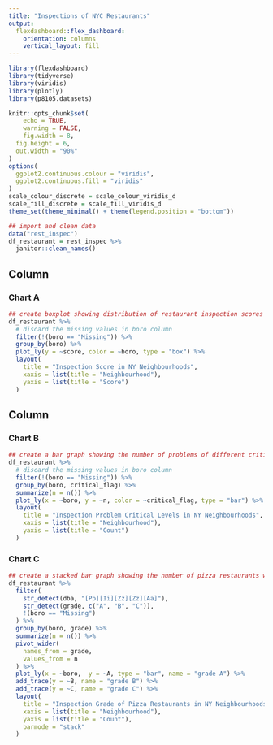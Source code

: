 ```yaml
---
title: "Inspections of NYC Restaurants"
output: 
  flexdashboard::flex_dashboard:
    orientation: columns
    vertical_layout: fill
---
```


```r
library(flexdashboard)
library(tidyverse)
library(viridis)
library(plotly)
library(p8105.datasets)

knitr::opts_chunk$set(
	echo = TRUE,
	warning = FALSE,
	fig.width = 8, 
  fig.height = 6,
  out.width = "90%"
)
options(
  ggplot2.continuous.colour = "viridis",
  ggplot2.continuous.fill = "viridis"
)
scale_colour_discrete = scale_colour_viridis_d
scale_fill_discrete = scale_fill_viridis_d
theme_set(theme_minimal() + theme(legend.position = "bottom"))
```

```r
## import and clean data
data("rest_inspec")
df_restaurant = rest_inspec %>% 
  janitor::clean_names() 
```

Column {data-width=550}
-----------------------------------------------------------------------

### Chart A

```r
## create boxplot showing distribution of restaurant inspection scores in each neighbourhood
df_restaurant %>%
  # discard the missing values in boro column
  filter(!(boro == "Missing")) %>%  
  group_by(boro) %>% 
  plot_ly(y = ~score, color = ~boro, type = "box") %>% 
  layout(
    title = "Inspection Score in NY Neighbourhoods",
    xaxis = list(title = "Neighbourhood"),
    yaxis = list(title = "Score")
  )
```

Column {data-width=450}
-----------------------------------------------------------------------

### Chart B

```r
## create a bar graph showing the number of problems of different critical levels in each neighbourhood
df_restaurant %>% 
  # discard the missing values in boro column
  filter(!(boro == "Missing")) %>% 
  group_by(boro, critical_flag) %>% 
  summarize(n = n()) %>% 
  plot_ly(x = ~boro, y = ~n, color = ~critical_flag, type = "bar") %>% 
  layout(
    title = "Inspection Problem Critical Levels in NY Neighbourhoods",
    xaxis = list(title = "Neighbourhood"),
    yaxis = list(title = "Count")
  )
```

### Chart C

```r
## create a stacked bar graph showing the number of pizza restaurants with grade A, B, C in each neighbourhood
df_restaurant %>% 
  filter(
    str_detect(dba, "[Pp][Ii][Zz][Zz][Aa]"),
    str_detect(grade, c("A", "B", "C")),
    !(boro == "Missing")
  ) %>%
  group_by(boro, grade) %>% 
  summarize(n = n()) %>% 
  pivot_wider(
    names_from = grade,
    values_from = n
  ) %>% 
  plot_ly(x = ~boro,  y = ~A, type = "bar", name = "grade A") %>% 
  add_trace(y = ~B, name = "grade B") %>%
  add_trace(y = ~C, name = "grade C") %>% 
  layout(
    title = "Inspection Grade of Pizza Restaurants in NY Neighbourhoods",
    xaxis = list(title = "Neighbourhood"),
    yaxis = list(title = "Count"), 
    barmode = "stack"
  )
```